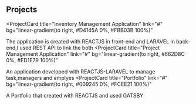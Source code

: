 ## Projects

<ProjectCard
  title="Inventory Management Application"
  link="#"
  bg="linear-gradient(to right, #D4145A 0%, #FBB03B 100%)"
>
  The application is created with REACTJS in front-end and LARAVEL in back-end,I used REST API to link the both
</ProjectCard>
<ProjectCard
  title="Project Management Application"
  link="#"
  bg="linear-gradient(to right, #662D8C 0%, #ED1E79 100%)"
>
  An application developed with REACTJS-LARAVEL to manage task,managers and emplyes 
</ProjectCard>
<ProjectCard
  title="Portfolio"
  link="#"
  bg="linear-gradient(to right, #009245 0%, #FCEE21 100%)"
>
  A Portfolio that created with REACTJS and used GATSBY 
</ProjectCard>

